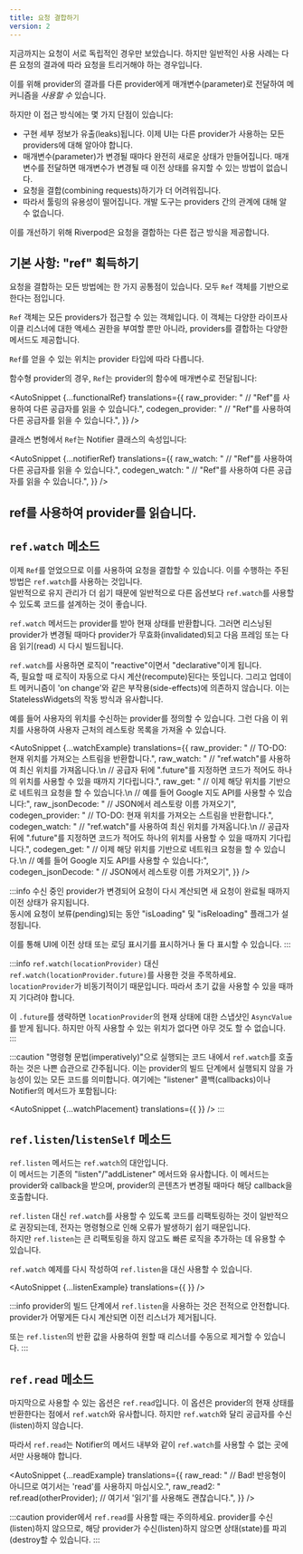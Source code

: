 ```yaml
---
title: 요청 결합하기
version: 2
---
```



지금까지는 요청이 서로 독립적인 경우만 보았습니다. 
하지만 일반적인 사용 사례는 다른 요청의 결과에 따라 요청을 트리거해야 하는 경우입니다.

이를 위해 provider의 결과를 다른 provider에게 매개변수(parameter)로 전달하여 <Link documentID="essentials/passing_args" /> 메커니즘을 _사용할 수_ 있습니다.

하지만 이 접근 방식에는 몇 가지 단점이 있습니다:

- 구현 세부 정보가 유출(leaks)됩니다.
  이제 UI는 다른 provider가 사용하는 모든 providers에 대해 알아야 합니다.
- 매개변수(parameter)가 변경될 때마다 완전히 새로운 상태가 만들어집니다.
  매개변수를 전달하면 매개변수가 변경될 때 이전 상태를 유지할 수 있는 방법이 없습니다.
- 요청을 결합(combining requests)하기가 더 어려워집니다.
- 따라서 툴링의 유용성이 떨어집니다. 개발 도구는 providers 간의 관계에 대해 알 수 없습니다.

이를 개선하기 위해 Riverpod은 요청을 결합하는 다른 접근 방식을 제공합니다.

## 기본 사항: "ref" 획득하기

요청을 결합하는 모든 방법에는 한 가지 공통점이 있습니다. 모두 `Ref` 객체를 기반으로 한다는 점입니다.

`Ref` 객체는 모든 providers가 접근할 수 있는 객체입니다.
이 객체는 다양한 라이프사이클 리스너에 대한 액세스 권한을 부여할 뿐만 아니라, providers를 결합하는 다양한 메서드도 제공합니다.

`Ref`를 얻을 수 있는 위치는 provider 타입에 따라 다릅니다.

함수형 provider의 경우, `Ref`는 provider의 함수에 매개변수로 전달됩니다:

<AutoSnippet 
  {...functionalRef} 
  translations={{
    raw_provider: "  // \"Ref\"를 사용하여 다른 공급자를 읽을 수 있습니다.",
    codegen_provider: "  // \"Ref\"를 사용하여 다른 공급자를 읽을 수 있습니다.",
  }}
/>

클래스 변형에서 `Ref`는 Notifier 클래스의 속성입니다:

<AutoSnippet 
  {...notifierRef} 
  translations={{
    raw_watch: "    // \"Ref\"를 사용하여 다른 공급자를 읽을 수 있습니다.",
    codegen_watch: "    // \"Ref\"를 사용하여 다른 공급자를 읽을 수 있습니다.",
  }}
/>

## ref를 사용하여 provider를 읽습니다.

## `ref.watch` 메소드

이제 `Ref`를 얻었으므로 이를 사용하여 요청을 결합할 수 있습니다.
이를 수행하는 주된 방법은 `ref.watch`를 사용하는 것입니다.  
일반적으로 유지 관리가 더 쉽기 때문에 일반적으로 다른 옵션보다 `ref.watch`를 사용할 수 있도록 코드를 설계하는 것이 좋습니다.


`ref.watch` 메서드는 provider를 받아 현재 상태를 반환합니다.
그러면 리스닝된 provider가 변경될 때마다 provider가 무효화(invalidated)되고 다음 프레임 또는 다음 읽기(read) 시 다시 빌드됩니다.

`ref.watch`를 사용하면 로직이 "reactive"이면서 "declarative"이게 됩니다.  
즉, 필요할 때 로직이 자동으로 다시 계산(recompute)된다는 뜻입니다.
그리고 업데이트 메커니즘이 'on change'와 같은 부작용(side-effects)에 의존하지 않습니다.
이는 StatelessWidgets의 작동 방식과 유사합니다.

예를 들어 사용자의 위치를 수신하는 provider를 정의할 수 있습니다.
그런 다음 이 위치를 사용하여 사용자 근처의 레스토랑 목록을 가져올 수 있습니다.

<AutoSnippet 
  {...watchExample} 
  translations={{
    raw_provider: "  // TO-DO: 현재 위치를 가져오는 스트림을 반환합니다.",
    raw_watch: "  // \"ref.watch\"를 사용하여 최신 위치를 가져옵니다.\n  // 공급자 뒤에 \".future\"를 지정하면 코드가 적어도 하나의 위치를 사용할 수 있을 때까지 기다립니다.",
    raw_get: "  // 이제 해당 위치를 기반으로 네트워크 요청을 할 수 있습니다.\n  // 예를 들어 Google 지도 API를 사용할 수 있습니다:",
    raw_jsonDecode: "  // JSON에서 레스토랑 이름 가져오기",
    codegen_provider: "  // TO-DO: 현재 위치를 가져오는 스트림을 반환합니다.",
    codegen_watch: "  // \"ref.watch\"를 사용하여 최신 위치를 가져옵니다.\n  // 공급자 뒤에 \".future\"를 지정하면 코드가 적어도 하나의 위치를 사용할 수 있을 때까지 기다립니다.",
    codegen_get: "  // 이제 해당 위치를 기반으로 네트워크 요청을 할 수 있습니다.\n  // 예를 들어 Google 지도 API를 사용할 수 있습니다:",
    codegen_jsonDecode: "  // JSON에서 레스토랑 이름 가져오기",
  }}
/>

:::info
수신 중인 provider가 변경되어 요청이 다시 계산되면 새 요청이 완료될 때까지 이전 상태가 유지됩니다.  
동시에 요청이 보류(pending)되는 동안 "isLoading" 및 "isReloading" 플래그가 설정됩니다.

이를 통해 UI에 이전 상태 또는 로딩 표시기를 표시하거나 둘 다 표시할 수 있습니다.
:::

:::info
`ref.watch(locationProvider)` 대신 `ref.watch(locationProvider.future)`를 사용한 것을 주목하세요.
`locationProvider`가 비동기적이기 때문입니다. 따라서 초기 값을 사용할 수 있을 때까지 기다려야 합니다.

이 `.future`를 생략하면 `locationProvider`의 현재 상태에 대한 스냅샷인 `AsyncValue`를 받게 됩니다. 
하지만 아직 사용할 수 있는 위치가 없다면 아무 것도 할 수 없습니다.
:::

:::caution
"명령형 문법(imperatively)"으로 실행되는 코드 내에서 `ref.watch`를 호출하는 것은 나쁜 습관으로 간주됩니다. 
이는 provider의 빌드 단계에서 실행되지 않을 가능성이 있는 모든 코드를 의미합니다. 
여기에는 "listener" 콜백(callbacks)이나 Notifier의 메서드가 포함됩니다:

<AutoSnippet 
  {...watchPlacement} 
  translations={{
  }}
/>
:::

## `ref.listen`/`listenSelf` 메소드

`ref.listen` 메서드는 `ref.watch`의 대안입니다.  
이 메서드는 기존의 "listen"/"addListener" 메서드와 유사합니다. 
이 메서드는 provider와 callback을 받으며, provider의 콘텐츠가 변경될 때마다 해당 callback을 호출합니다.

`ref.listen` 대신 `ref.watch`를 사용할 수 있도록 코드를 리팩토링하는 것이 일반적으로 권장되는데, 
전자는 명령형으로 인해 오류가 발생하기 쉽기 때문입니다.  
하지만 `ref.listen`는 큰 리팩토링을 하지 않고도 빠른 로직을 추가하는 데 유용할 수 있습니다.

`ref.watch` 예제를 다시 작성하여 `ref.listen`을 대신 사용할 수 있습니다.

<AutoSnippet 
  {...listenExample} 
  translations={{
  }}
/>

:::info
provider의 빌드 단계에서 `ref.listen`을 사용하는 것은 전적으로 안전합니다.
provider가 어떻게든 다시 계산되면 이전 리스너가 제거됩니다.

또는 `ref.listen`의 반환 값을 사용하여 원할 때 리스너를 수동으로 제거할 수 있습니다.
:::

## `ref.read` 메소드

마지막으로 사용할 수 있는 옵션은 `ref.read`입니다.
이 옵션은 provider의 현재 상태를 반환한다는 점에서 `ref.watch`와 유사합니다.
하지만 `ref.watch`와 달리 공급자를 수신(listen)하지 않습니다.

따라서 `ref.read`는 Notifier의 메서드 내부와 같이 `ref.watch`를 사용할 수 없는 곳에서만 사용해야 합니다.

<AutoSnippet 
  {...readExample} 
  translations={{
    raw_read: "    // Bad! 반응형이 아니므로 여기서는 'read'를 사용하지 마십시오.",
    raw_read2: "    ref.read(otherProvider); // 여기서 '읽기'를 사용해도 괜찮습니다.",
  }}
/>

:::caution
provider에서 `ref.read`를 사용할 때는 주의하세요. provider를 수신(listen)하지 않으므로, 해당 provider가 수신(listen)하지 않으면 상태(state)를 파괴(destroy할 수 있습니다.
:::
